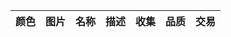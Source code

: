 | 颜色                                                                                                                        | 图片                                                                                                                                                                      | 名称                | 描述                                                     | 收集                            | 品质     | 交易 |
| :-------------------------------------------------------------------------------------------------------------------------- | :------------------------------------------------------------------------------------------------------------------------------------------------------------------------ | :------------------ | :------------------------------------------------------- | :------------------------------ | :------- | :--- |

